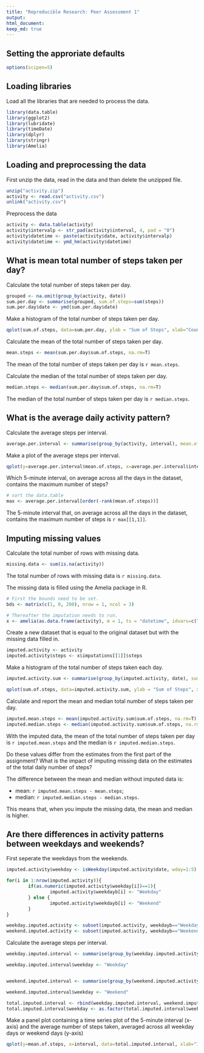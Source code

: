 ```yaml
---
title: "Reproducible Research: Peer Assessment 1"
output:
html_document:
keep_md: true
---
```


## Setting the approriate defaults
```R
options(scipen=5)
```


## Loading libraries
Load all the libraries that are needed to process the data.
```R
library(data.table)
library(ggplot2)
library(lubridate)
library(timeDate)
library(dplyr)
library(stringr)
library(Amelia)
```

## Loading and preprocessing the data
First unzip the data, read in the data and than delete the unzipped file.
```R
unzip("activity.zip")
activity <- read.csv("activity.csv")
unlink("activity.csv")
```

Preprocess the data
```R
activity <- data.table(activity)
activity$intervalp <- str_pad(activity$interval, 4, pad = "0")
activity$datetime <- paste(activity$date, activity$intervalp)
activity$datetime <- ymd_hm(activity$datetime)
```

## What is mean total number of steps taken per day?
Calculate the total number of steps taken per day.
```R
grouped <- na.omit(group_by(activity, date))
sum.per.day <- summarise(grouped, sum.of.steps=sum(steps))
sum.per.day$date <- ymd(sum.per.day$date)
```

Make a histogram of the total number of steps taken per day.
```R
qplot(sum.of.steps, data=sum.per.day, ylab = "Sum of Steps", xlab="Count", main = "Histogram of the total number of steps taken per day", bins="9")
```

Calculate the mean of the total number of steps taken per day.
```R
mean.steps <- mean(sum.per.day$sum.of.steps, na.rm=T)
```

The mean of the total number of steps taken per day is `r mean.steps`.

Calculate the median of the total number of steps taken per day.
```R
median.steps <- median(sum.per.day$sum.of.steps, na.rm=T)
```

The median of the total number of steps taken per day is `r median.steps`.

## What is the average daily activity pattern?
Calculate the average steps per interval.
```R
average.per.interval <- summarise(group_by(activity, interval), mean.of.steps=mean(steps, na.rm=T))
```

Make a plot of the average steps per interval.
```R
qplot(y=average.per.interval$mean.of.steps, x=average.per.interval$interval, data=average.per.interval, geom="path", xlab="Interval", ylab="Average steps per interval", main="Average daily activity pattern")
```

Which 5-minute interval, on average across all the days in the dataset, contains the maximum number of steps?

```R
# sort the data.table
max <- average.per.interval[order(-rank(mean.of.steps))]
```

The 5-minute interval that, on average across all the days in the dataset, contains the maximum number of steps is `r max[[1,1]]`.

## Imputing missing values
Calculate the total number of rows with missing data.
```R
missing.data <- sum(is.na(activity))
```
The total number of rows with missing data is `r missing.data`.

The missing data is filled using the Amelia package in R.
```R
# First the bounds need to be set.
bds <- matrix(c(1, 0, 200), nrow = 1, ncol = 3)

# Thereafter the imputation needs to run.
x <- amelia(as.data.frame(activity), m = 1, ts = "datetime", idvars=c("date", "intervalp"), startvals=0, bounds=bds)
```

Create a new dataset that is equal to the original dataset but with the missing data filled in.

```R
imputed.activity <- activity
imputed.activity$steps <- x$imputations[[1]]$steps
```

Make a histogram of the total number of steps taken each day. 

```R
imputed.activity.sum <- summarise(group_by(imputed.activity, date), sum.of.steps=sum(steps))

qplot(sum.of.steps, data=imputed.activity.sum, ylab = "Sum of Steps", xlab="Count", main = "Histogram of the total number of steps taken per day (with imputed data)", bins="9")
```

Calculate and report the mean and median total number of steps taken per day.
```R
imputed.mean.steps <- mean(imputed.activity.sum$sum.of.steps, na.rm=T)
imputed.median.steps <- median(imputed.activity.sum$sum.of.steps, na.rm=T)
```

With the imputed data, the mean of the total number of steps taken per day is `r imputed.mean.steps` and the median is `r imputed.median.steps`.

Do these values differ from the estimates from the first part of the assignment? What is the impact of imputing missing data on the estimates of the total daily number of steps?

The difference between the mean and median without imputed data is:

* mean: `r imputed.mean.steps - mean.steps`;
* median: `r imputed.median.steps - median.steps`.

This means that, when you impute the missing data, the mean and median is higher. 

## Are there differences in activity patterns between weekdays and weekends?

First seperate the weekdays from the weekends.
```R
imputed.activity$weekday <- isWeekday(imputed.activity$date, wday=1:5)

for(i in 1:nrow(imputed.activity)){
        if(as.numeric(imputed.activity$weekday[i])==1){
                imputed.activity$weekdayb[i] <- "Weekday"
        } else {
                imputed.activity$weekdayb[i] <- "Weekend"
        }
}

weekday.imputed.activity <- subset(imputed.activity, weekdayb=="Weekday")
weekend.imputed.activity <- subset(imputed.activity, weekdayb=="Weekend")
```

Calculate the average steps per interval.
```R
weekday.imputed.interval <- summarise(group_by(weekday.imputed.activity, interval), mean.of.steps=mean(steps, na.rm=T))

weekday.imputed.interval$weekday <- "Weekday"


weekend.imputed.interval <- summarise(group_by(weekend.imputed.activity, interval), mean.of.steps=mean(steps, na.rm=T))

weekend.imputed.interval$weekday <- "Weekend"

total.imputed.interval <- rbind(weekday.imputed.interval, weekend.imputed.interval)
total.imputed.interval$weekday <- as.factor(total.imputed.interval$weekday)
```

Make a panel plot containing a time series plot of the 5-minute interval (x-axis) and the average number of steps taken, averaged across all weekday days or weekend days (y-axis)

```R
qplot(y=mean.of.steps, x=interval, data=total.imputed.interval, xlab="Interval", ylab="Average steps per interval", main="Average daily activity pattern seperated for weekdays and weekends (using imputed data)", facets=weekday~., geom="path")
```

